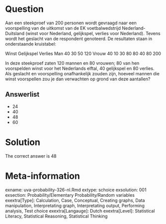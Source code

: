 Question
========

Aan een steekproef van 200 personen wordt gevraagd naar een voorspelling van de uitkomst van de EK voetbalwedstrijd Nederland-Duitsland (winst voor Nederland, gelijkspel, verlies voor Nederland). Tevens wordt het geslacht van de respondent genoteerd. De resultaten staan in onderstaande kruistabel:

Winst Gelijkspel Verlies
Man 40 30 50 120
Vrouw 40 10 30 80
80 40 80 200

In deze steekproef zaten 120 mannen en 80 vrouwen; 80 van hen voorspelden winst voor het Nederlands elftal, 40 gelijkspel en 80 verlies. Als geslacht en voorspelling onafhankelijk zouden zijn, hoeveel mannen die winst voorspellen zou je dan verwachten op grond van deze aantallen? 

Answerlist
----------
* 24
* 40
* 48
* 60

Solution
========

The correct answer is  48 

Meta-information
================
exname: uva-probability-326-nl.Rmd 
extype: schoice 
exsolution: 001 
exsection: Probability/Elementary Probability/Random variables
exextra[Type]: Calculation, Case, Conceptual, Creating graphs, Data manipulation, Interpretating graph, Interpretating output, Performing analysis, Test choice 
exextra[Langauge]: Dutch 
exextra[Level]: Statistical Literacy, Statistical Reasoning, Statistical Thinking 
